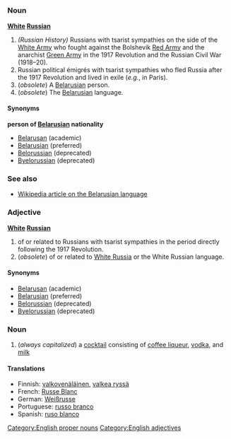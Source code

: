 =={{en}}==
[[Category:English proper nouns]] [[Category:English adjectives]]
===Noun===
'''[[White]] [[Russian]]'''

# ''(Russian History)'' Russians with tsarist sympathies on the side of the [[White Army]] who fought against the Bolshevik [[Red Army]] and the anarchist [[Green Army]] in the 1917 Revolution and the Russian Civil War (1918&ndash;20).
# Russian political émigrés with tsarist sympathies who fled Russia after the 1917 Revolution and lived in exile (''e.g.'', in Paris).
# (''obsolete'') A [[Belarusian]] person.
# (''obsolete'') The [[Belarusian]] language.

====Synonyms====
'''person of [[Belarusian]] nationality'''
*[[Belarusan]] (academic)
*[[Belarusian]] (preferred)
*[[Belorussian]] (deprecated)
*[[Byelorussian]] (deprecated)

===See also===
*[[w:Belarusian language|Wikipedia article on the Belarusian language]]

===Adjective===
'''[[White]] [[Russian]]'''

# of or related to Russians with tsarist sympathies in the period directly following the 1917 Revolution.
# (''obsolete'') of or related to [[White Russia]] or the White Russian language.

====Synonyms====
*[[Belarusan]] (academic)
*[[Belarusian]] (preferred)
*[[Belorussian]] (deprecated)
*[[Byelorussian]] (deprecated)

===Noun===
# (''always capitalized'') a [[cocktail]] consisting of [[coffee liqueur]], [[vodka]], and [[milk]]

====Translations====
*Finnish: [[valkovenäläinen]], [[valkea ryssä]]
*French: [[Russe Blanc]]
*German: [[Weißrusse]]
*Portuguese: [[russo branco]]
*Spanish: [[ruso blanco]]